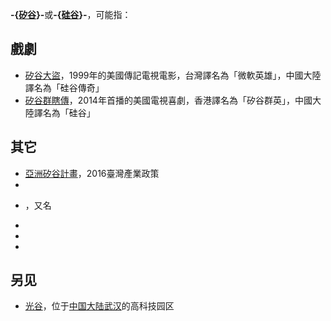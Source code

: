 '''-{[[矽谷|矽谷]]}-'''或'''-{[[硅谷|硅谷]]}-'''，可能指：

== 戲劇 ==
*[[矽谷大盜|矽谷大盜]]，1999年的美國傳記電視電影，台灣譯名為「微軟英雄」，中國大陸譯名為「硅谷傳奇」
*[[矽谷群瞎傳|矽谷群瞎傳]]，2014年首播的美國電視喜劇，香港譯名為「矽谷群英」，中國大陸譯名為「硅谷」

== 其它 ==
*[[亞洲矽谷計畫|亞洲矽谷計畫]]，2016臺灣產業政策
*{{le|印度矽谷|Silicon Valley of India}}
*{{tsl|en|WISTA}}，又名{{le|歐洲矽谷|Silicon Valley of Europe}}
*{{le|土耳其矽谷|Silicon Valley of Turkey}}
*{{le|德國矽谷|German Silicon Valley}}
*{{le|俄羅斯矽谷|Russian Silicon Valley}}

== 另见 ==
*[[光谷|光谷]]，位于[[中国大陆|中国大陆]][[武汉|武汉]]的高科技园区

{{消歧義|cat=二字消歧義}}